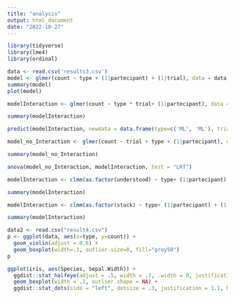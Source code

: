 ```yaml
---
title: "analysis"
output: html_document
date: "2022-10-27"
---
```


```r
library(tidyverse)
library(lme4)
library(ordinal)
```

```r
data <- read.csv('results3.csv')
model <- glmer(count ~ type + (1|partecipant) + (1|trial), data = data, family = poisson())
summary(model)
plot(model)
```


```r
modelInteraction <- glmer(count ~ type * trial+ (1|partecipant), data = data, family = poisson())

summary(modelInteraction)

predict(modelInteraction, newdata = data.frame(type=c('ML', 'ML'), trial = c(1, 4), partecipant = c(1,1)), type = 'response')
```
```r
model_no_Interaction <- glmer(count ~ trial + type + (1|partecipant), data = data, family = poisson())

summary(model_no_Interaction)
```

```r
anova(model_no_Interaction, modelInteraction, test = "LRT")
```

```r
modelInteraction <- clmm(as.factor(understood) ~ type+ (1|partecipant) + (1|trial), data = data)

summary(modelInteraction)
```
```r
modelInteraction <- clmm(as.factor(stuck) ~ type+ (1|partecipant) + (1|trial), data = data)

summary(modelInteraction)
```
```r
data2 <- read.csv("result4.csv")
p <- ggplot(data, aes(x=type, y=count)) + 
  geom_violin(adjust = 0.6) +
  geom_boxplot(width=.1, outlier.size=0, fill="grey50")
p
```
```r

ggplot(iris, aes(Species, Sepal.Width)) + 
  ggdist::stat_halfeye(adjust = .5, width = .3, .width = 0, justification = -.3, point_colour = NA) + 
  geom_boxplot(width = .1, outlier.shape = NA) +
  ggdist::stat_dots(side = "left", dotsize = .3, justification = 1.1, binwidth = .1)


```

